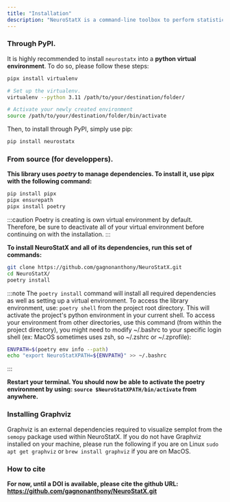 ```yaml
---
title: "Installation"
description: "NeuroStatX is a command-line toolbox to perform statistical analysis on neuroscience data."
---
```


### Through PyPI.

It is highly recommended to install `neurostatx` into a **python virtual
environment**. To do so, please follow these steps:
```bash
pipx install virtualenv

# Set up the virtualenv.
virtualenv --python 3.11 /path/to/your/destination/folder/

# Activate your newly created environment
source /path/to/your/destination/folder/bin/activate
```

Then, to install through PyPI, simply use pip:
```bash
pip install neurostatx
```

### From source (for developpers).

**This library uses *poetry* to manage dependencies. To install it, use pipx with
the following command:**

```bash
pip install pipx
pipx ensurepath
pipx install poetry
```

:::caution
Poetry is creating is own virtual environment by default. Therefore, be sure
to deactivate all of your virtual environment before continuing on with the
installation.
:::

**To install NeuroStatX and all of its dependencies, run this set of commands:**

```bash
git clone https://github.com/gagnonanthony/NeuroStatX.git
cd NeuroStatX/
poetry install
```

:::note
The `poetry install` command will install all required dependencies as well
as setting up a virtual environment. To access the library environment, use:
`poetry shell` from the project root directory. This will activate the
project's python environment in your current shell.
To access your environment from other directories, use this command (from
within the project directory), you might need to modify ~/.bashrc to your 
specific login shell (ex: MacOS sometimes uses zsh, so ~/.zshrc or
~/.zprofile):
```bash
ENVPATH=$(poetry env info --path)
echo "export NeuroStatXPATH=${ENVPATH}" >> ~/.bashrc
```
:::

**Restart your terminal. You should now be able to activate the poetry
environment by using: `source $NeuroStatXPATH/bin/activate` from anywhere.**

### Installing Graphviz
Graphviz is an external dependencies required to visualize semplot from the
``semopy`` package used within NeuroStatX. If you do not have Graphviz
installed on your machine, please run the following if you are on Linux
`sudo apt get graphviz` or `brew install graphviz` if you are on MacOS.

### How to cite
**For now, until a DOI is available, please cite the github URL:
https://github.com/gagnonanthony/NeuroStatX.git**